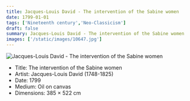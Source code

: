 ```yaml
---
title: Jacques-Louis David - The intervention of the Sabine women
date: 1799-01-01
tags: ['Nineteenth century','Neo-Classicism']
draft: false
summary: Jacques-Louis David - The intervention of the Sabine women
images: ['/static/images/10647.jpg']
---
```


![Jacques-Louis David - The intervention of the Sabine women](/static/images/10647.jpg)

* Title: The intervention of the Sabine women
* Artist: Jacques-Louis David (1748-1825)
* Date: 1799
* Medium: Oil on canvas
* Dimensions: 385 × 522 cm


